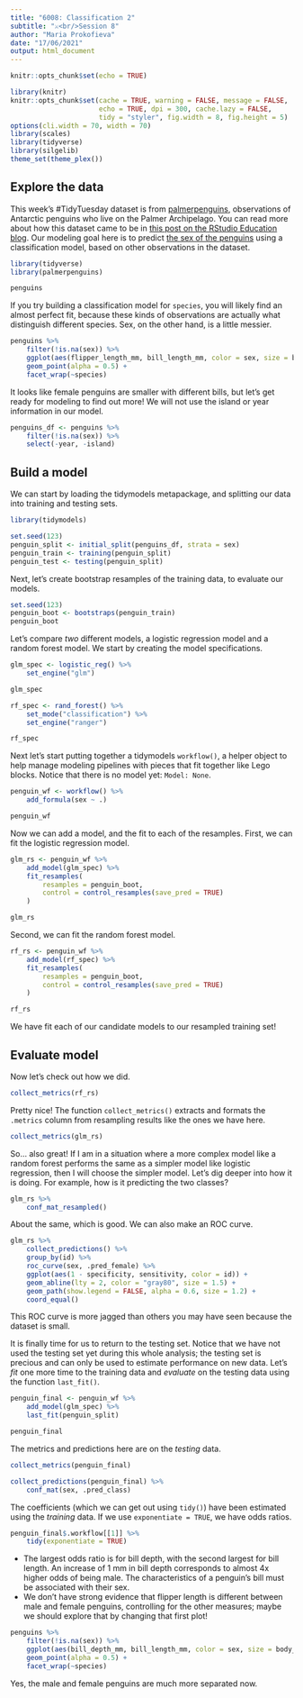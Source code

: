 ```yaml
---
title: "6008: Classification 2"
subtitle: "⚔<br/>Session 8"
author: "Maria Prokofieva"
date: "17/06/2021"
output: html_document
---
```


```r
knitr::opts_chunk$set(echo = TRUE)
```

```r
library(knitr)
knitr::opts_chunk$set(cache = TRUE, warning = FALSE, message = FALSE, 
                      echo = TRUE, dpi = 300, cache.lazy = FALSE,
                      tidy = "styler", fig.width = 8, fig.height = 5)
options(cli.width = 70, width = 70)
library(scales)
library(tidyverse)
library(silgelib)
theme_set(theme_plex())
```


## Explore the data

This week's #TidyTuesday dataset is from [palmerpenguins](https://allisonhorst.github.io/palmerpenguins/), observations of Antarctic penguins who live on the Palmer Archipelago. You can read more about how this dataset came to be in [this post on the RStudio Education blog](https://education.rstudio.com/blog/2020/07/palmerpenguins-cran/). Our modeling goal here is to predict [the sex of the penguins](https://github.com/rfordatascience/tidytuesday/blob/master/data/2020/2020-07-28/readme.md) using a classification model, based on other observations in the dataset.

```r
library(tidyverse)
library(palmerpenguins)

penguins
```

If you try building a classification model for `species`, you will likely find an almost perfect fit, because these kinds of observations are actually what distinguish different species. Sex, on the other hand, is a little messier.

```r
penguins %>%
    filter(!is.na(sex)) %>%
    ggplot(aes(flipper_length_mm, bill_length_mm, color = sex, size = body_mass_g)) +
    geom_point(alpha = 0.5) +
    facet_wrap(~species)
```

It looks like female penguins are smaller with different bills, but let's get ready for modeling to find out more! We will not use the island or year information in our model.

```r
penguins_df <- penguins %>%
    filter(!is.na(sex)) %>%
    select(-year, -island)
```

## Build a model

We can start by loading the tidymodels metapackage, and splitting our data into training and testing sets.

```r
library(tidymodels)

set.seed(123)
penguin_split <- initial_split(penguins_df, strata = sex)
penguin_train <- training(penguin_split)
penguin_test <- testing(penguin_split)
```

Next, let's create bootstrap resamples of the training data, to evaluate our models.

```r
set.seed(123)
penguin_boot <- bootstraps(penguin_train)
penguin_boot
```

Let's compare _two_ different models, a logistic regression model and a random forest model. We start by creating the model specifications.


```r
glm_spec <- logistic_reg() %>% 
    set_engine("glm") 

glm_spec

rf_spec <- rand_forest() %>% 
    set_mode("classification") %>%
    set_engine("ranger") 

rf_spec
```

Next let's start putting together a tidymodels `workflow()`, a helper object to help manage modeling pipelines with pieces that fit together like Lego blocks. Notice that there is no model yet: `Model: None`.

```r
penguin_wf <- workflow() %>%
    add_formula(sex ~ .)

penguin_wf
```

Now we can add a model, and the fit to each of the resamples. First, we can fit the logistic regression model.

```r
glm_rs <- penguin_wf %>%
    add_model(glm_spec) %>%
    fit_resamples(
        resamples = penguin_boot,
        control = control_resamples(save_pred = TRUE)
    )

glm_rs
```

Second, we can fit the random forest model.

```r
rf_rs <- penguin_wf %>%
    add_model(rf_spec) %>%
    fit_resamples(
        resamples = penguin_boot,
        control = control_resamples(save_pred = TRUE)
    )

rf_rs
```

We have fit each of our candidate models to our resampled training set!

## Evaluate model

Now let's check out how we did.

```r
collect_metrics(rf_rs)
```

Pretty nice! The function `collect_metrics()` extracts and formats the `.metrics` column from resampling results like the ones we have here.

```r
collect_metrics(glm_rs)
```

So... also great! If I am in a situation where a more complex model like a random forest performs the same as a simpler model like logistic regression, then I will choose the simpler model. Let's dig deeper into how it is doing. For example, how is it predicting the two classes?

```r
glm_rs %>%
    conf_mat_resampled()
```

About the same, which is good. We can also make an ROC curve.

```r
glm_rs %>%
    collect_predictions() %>%
    group_by(id) %>%
    roc_curve(sex, .pred_female) %>%
    ggplot(aes(1 - specificity, sensitivity, color = id)) +
    geom_abline(lty = 2, color = "gray80", size = 1.5) +
    geom_path(show.legend = FALSE, alpha = 0.6, size = 1.2) +
    coord_equal()
```

This ROC curve is more jagged than others you may have seen because the dataset is small.

It is finally time for us to return to the testing set. Notice that we have not used the testing set yet during this whole analysis; the testing set is precious and can only be used to estimate performance on new data. Let's *fit* one more time to the training data and *evaluate* on the testing data using the function `last_fit()`.

```r
penguin_final <- penguin_wf %>%
    add_model(glm_spec) %>%
    last_fit(penguin_split)

penguin_final
```

The metrics and predictions here are on the _testing_ data.

```r
collect_metrics(penguin_final)

collect_predictions(penguin_final) %>%
    conf_mat(sex, .pred_class)
```

The coefficients (which we can get out using `tidy()`) have been estimated using the _training_ data. If we use `exponentiate = TRUE`, we have odds ratios.

```r
penguin_final$.workflow[[1]] %>%
    tidy(exponentiate = TRUE)
```

- The largest odds ratio is for bill depth, with the second largest for bill length. An increase of 1 mm in bill depth corresponds to almost 4x higher odds of being male. The characteristics of a penguin's bill must be associated with their sex.
- We don't have strong evidence that flipper length is different between male and female penguins, controlling for the other measures; maybe we should explore that by changing that first plot!

```r
penguins %>%
    filter(!is.na(sex)) %>%
    ggplot(aes(bill_depth_mm, bill_length_mm, color = sex, size = body_mass_g)) +
    geom_point(alpha = 0.5) +
    facet_wrap(~species)
```

Yes, the male and female penguins are much more separated now.


